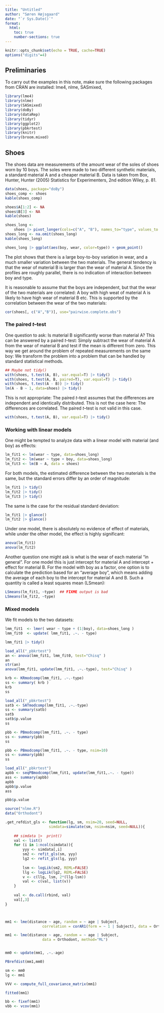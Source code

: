 ```yaml
---
title: "Untitled"
author: "Søren Højsgaard"
date: "`r Sys.Date()`"
format: 
  html: 
    toc: true
    number-sections: true
---
```


\def\cov{Cov}
\def\corr{Corr}
\def\var{Var}
\def\nn{\nonumber}

```r
knitr::opts_chunk$set(echo = TRUE, cache=TRUE)
options("digits"=4)
```

\def\fixme#1{{\color{red}#1}}

## Preliminaries

To carry out the examples in this note, make sure the following packages from CRAN are installed: lme4, nlme, SASmixed,

```r
library(lme4)
library(nlme)
library(SASmixed)
library(doBy)
library(dataRep)
library(tidyr)
library(ggplot2)
library(pbkrtest)
library(knitr)
library(broom.mixed)
```

## Shoes

The shoes data are measurements of the amount wear of the soles of shoes worn by 10 boys. The soles were made to two different synthetic materials, a standard material A and a cheaper material B. Data is taken from Box, Hunter, Hunter (2005) Statistics for Experimenters, 2nd edition Wiley, p. 81.
```r
data(shoes, package="doBy")
shoes_comp <- shoes
kable(shoes_comp)
```


```r
shoes$A[1:2] <- NA
shoes$B[3] <- NA
kable(shoes)
```


```r
shoes_long <-
    shoes |> pivot_longer(cols=c("A", "B"), names_to="type", values_to = "wear")
shoes_long <- na.omit(shoes_long)
kable(shoes_long)

```


```r
shoes_long |> ggplot(aes(boy, wear, color=type)) + geom_point()
```

The plot shows that there is a large boy-to-boy variation in wear, and a much smaller variation between the two materials. The general tendency is that the wear of material B is larger than the wear of material A. Since the profiles are roughly parallel, there is no indication of interaction between boy and type. 

It is reasonable to assume that the boys are independent, but that the wear of the two materials are correlated: A boy with high weat of material A is likely to have high wear of material B etc. This is supported by the correlation between the wear of the two materials:

```r
cor(shoes[, c("A","B")], use="pairwise.complete.obs")
```

### The paired $t$--test


One question to ask: Is material B significantly worse than material A? This can be answered by a paired $t$--test: Simply subtract the wear of material A from the wear of material B and test if the mean is different from zero. This way we get around the problem of repeated measurements on the same boy: We transform the problem into a problem that can be handled by standard statistical methods.



```r
## Maybe not tidy()
with(shoes, t.test(A, B), var.equal=T) |> tidy()
with(shoes, t.test(A, B, paired=T), var.equal=T) |> tidy()
with(shoes, t.test(A - B)) |> tidy()
lm(A - B ~ 1, data=shoes) |> tidy()
```

This is not appropriate: The paired $t$--test assumes that the differences are independent and identically distributed. This is not the case here: The differences are correlated. The paired $t$--test is not valid in this case.

```r
with(shoes, t.test(A, B), var.equal=T) |> tidy()
```



### Working with linear models 
One might be tempted to analyze data with a linear model with material (and boy) as effects:

```r
lm_fit1 <- lm(wear ~ type, data=shoes_long)
lm_fit2 <- lm(wear ~ type + boy, data=shoes_long) 
lm_fit3 <- lm(B ~ A, data = shoes)
```

For both models, the estimated difference between the two materials is the same, but the standard errors differ by an order of magnitude:

```r
lm_fit1 |> tidy()
lm_fit2 |> tidy()
lm_fit3 |> tidy()
```


The same is the case for the residual standard deviation:

```r
lm_fit1 |> glance()
lm_fit2 |> glance()
```

Under one model, there is absolutely no evidence of effect of materials, while under the other model, the effect is highly significant:

```r
anova(lm_fit1)
anova(lm_fit2)
```

Another question one might ask is what is the wear of each material "in general". For one model this is just intercept for material A and intercept + effect for material B. For the model with boy as a factor, one option is to calculate the prediction based for an "average boy", which means adding the average of each boy to the intercept for material A and B. Such a quantity is called a least squares mean (LSmean):

```r
LSmeans(lm_fit1, ~type)  ## FIXME output is bad
LSmeans(lm_fit2, ~type)
```


### Mixed models

We fit models to the two datasets:

```r
lmm_fit1  <- lmer( wear ~ type + (1|boy), data=shoes_long )
lmm_fit0  <- update( lmm_fit1, .~. - type)
```

```r
lmm_fit1 |> tidy()
```


```r
load_all("_pbkrtest")
an <- anova(lmm_fit1, lmm_fit0, test="Chisq" ) 
an
str(an)
anova(lmm_fit1, update(lmm_fit1, .~.-type), test="Chisq" ) 

krb <- KRmodcomp(lmm_fit1, .~.-type)
ss <- summary( krb )
krb
ss

load_all("_pbkrtest")
satb <- SATmodcomp(lmm_fit1, .~.-type)
ss <- summary(satb)
satb
satb$p.value
ss

pbb <- PBmodcomp(lmm_fit1, .~. - type)
ss <- summary(pbb) 
ss

pbb <- PBmodcomp(lmm_fit1, .~. - type, nsim=10)
ss <- summary(pbb) 
ss

load_all("_pbkrtest")
apbb <- seqPBmodcomp(lmm_fit1, update(lmm_fit1,.~. - type))
ass <- summary(apbb) 
apbb
apbb$p.value
ass

pbb$p.value
```


```r
source("nlme.R")
data("Orthodont")

.get_refdist_gls <- function(lg, sm, nsim=20, seed=NULL,
                    simdata=simulate(sm, nsim=nsim, seed=NULL)){
    
    ## simdata |>  print()
    val <- list()
    for (i in 1:ncol(simdata)){
        yyy <- simdata[,i]
        sm2 <- refit_gls(sm, yyy)
        lg2 <- refit_gls(lg, yyy)
        
        lsm <- logLik(sm2, REML=FALSE)
        llg <- logLik(lg2, REML=FALSE)
        v <- c(llg, lsm, 2*(llg-lsm))
        val <- c(val, list(v))
    }
    
    val <- do.call(rbind, val)
    val[,3]    
}



mm1 <- lme(distance ~ age, random = ~ age | Subject, 
                 correlation = corAR1(form = ~ 1 | Subject), data = Orthodont, method="ML")

mm1 <- lme(distance ~ age, random = ~ age | Subject, 
                 data = Orthodont, method="ML")


mm0 <- update(mm1, .~.-age)

PBrefdist(mm1,mm0)

sm <- mm0
lg <- mm1

VVV <- compute_full_covariance_matrix(mm1)

fitted(mm1)

bb <- fixef(mm1)
vbb <- vcov(mm1)








```
